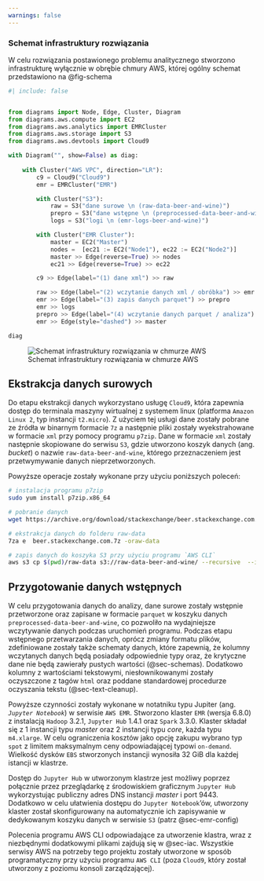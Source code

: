 ```yaml
---
warnings: false
---
```


### Schemat infrastruktury rozwiązania

W celu rozwiązania postawionego problemu analitycznego stworzono infrastrukturę wyłącznie w obrębie chmury AWS, której ogólny schemat przedstawiono na @fig-schema

```python
#| include: false


from diagrams import Node, Edge, Cluster, Diagram
from diagrams.aws.compute import EC2
from diagrams.aws.analytics import EMRCluster
from diagrams.aws.storage import S3
from diagrams.aws.devtools import Cloud9

with Diagram("", show=False) as diag:
    
    with Cluster("AWS VPC", direction="LR"):
        c9 = Cloud9("Cloud9") 
        emr = EMRCluster("EMR")

        with Cluster("S3"):
            raw = S3("dane surowe \n (raw-data-beer-and-wine)")
            prepro = S3("dane wstępne \n (preprocessed-data-beer-and-wine)")
            logs = S3("logi \n (emr-logs-beer-and-wine)")

        with Cluster("EMR Cluster"):
            master = EC2("Master")
            nodes =  [ec21 := EC2("Node1"), ec22 := EC2("Node2")]
            master >> Edge(reverse=True) >> nodes
            ec21 >> Edge(reverse=True) >> ec22

        c9 >> Edge(label="(1) dane xml") >> raw 

        raw >> Edge(label="(2) wczytanie danych xml / obróbka") >> emr
        emr >> Edge(label="(3) zapis danych parquet") >> prepro
        emr >> logs
        prepro >> Edge(label="(4) wczytanie danych parquet / analiza") >> emr
        emr >> Edge(style="dashed") >> master

diag
```

![Schemat infrastruktury rozwiązania w chmurze AWS](diagrams_image.png){#fig-schema}

## Ekstrakcja danych surowych {#sec-extraction}

Do etapu ekstrakcji danych wykorzystano usługę `Cloud9`, która zapewnia dostęp do terminala maszyny wirtualnej z systemem linux (platforma `Amazon Linux 2`, typ instancji `t2.micro`). Z użyciem tej usługi dane zostały pobrane ze źródła w binarnym formacie `7z` a następnie pliki zostały wyekstrahowane w formacie `xml` przy pomocy programu `p7zip`. Dane w formacie `xml` zostały następnie skopiowane do serwisu `S3`, gdzie utworzono koszyk danych (ang. _bucket_) o nazwie `raw-data-beer-and-wine`, którego przeznaczeniem jest przetwymywanie danych nieprzetworzonych. 

Powyższe operacje zostały wykonane przy użyciu poniższych poleceń:

```bash
# instalacja programu p7zip
sudo yum install p7zip.x86_64

# pobranie danych
wget https://archive.org/download/stackexchange/beer.stackexchange.com.7z

# ekstrakcja danych do folderu raw-data
7za e  beer.stackexchange.com.7z -oraw-data

# zapis danych do koszyka S3 przy użyciu programu `AWS CLI`
aws s3 cp $(pwd)/raw-data s3://raw-data-beer-and-wine/ --recursive  --include "*.xml"
```

## Przygotowanie danych wstępnych {#sec-prepro}

W celu przygotowania danych do analizy, dane surowe zostały wstępnie przetworzone oraz zapisane w formacie `parquet` w koszyku danych `preprocessed-data-beer-and-wine`, co pozwoliło na wydajniejsze wczytywanie danych podczas uruchomień programu. Podczas etapu wstępnego przetwarzania danych, oprócz zmiany formatu plików, zdefiniowane zostały także schematy danych, które zapewnią, że kolumny wczytanych danych będą posiadały odpowiednie typy oraz, że krytyczne dane nie będą zawierały pustych wartości (@sec-schemas). Dodatkowo kolumny z wartościami tekstowymi, niesłownikowanymi zostały oczyszczone z tagów `html` oraz poddane standardowej procedurze oczyszania tekstu (@sec-text-cleanup).

Powyższe czynności zostały wykonane w notatniku typu Jupiter (ang. _`Jupyter Notebook`_) w serwisie `AWS EMR`. Stworzono klaster `EMR` (wersja 6.8.0) z instalacją `Hadoop` 3.2.1, `Jupyter Hub` 1.4.1 oraz `Spark` 3.3.0. Klaster składał się z 1 instancji typu _master_ oraz 2 instancji typu _core_, każda typu `m4.xlarge`. W celu ograniczenia kosztów jako opcję zakupu wybrano typ `spot` z limitem maksymalnym ceny odpowiadającej typowi `on-demand`. Wielkość dysków `EBS` stworzonych instancji wynosiła 32 GiB dla każdej istancji w klastrze. 

Dostęp do `Jupyter Hub` w utworzonym klastrze jest możliwy poprzez połącznie przez przeglądarkę z środowiskiem graficznym `Jupyter Hub` wykorzystując publiczny adres DNS instancji _master_ i port 9443. Dodatkowo w celu ułatwienia dostępu do `Jupyter Notebook`'ów, utworzony klaster został skonfigurowany na automatycznie ich zapisywanie w dedykowanym koszyku danych w serwisie `S3` (patrz @sec-emr-config)

Polecenia programu AWS CLI odpowiadające za utworzenie klastra, wraz z niezbędnymi dodatkowymi plikami zajdują się w @sec-iac. Wszystkie serwisy AWS na potrzeby tego projektu zostały utworzone w sposób programatyczny przy użyciu programu `AWS CLI` (poza `Cloud9`, który został utworzony z poziomu konsoli zarządzającej).